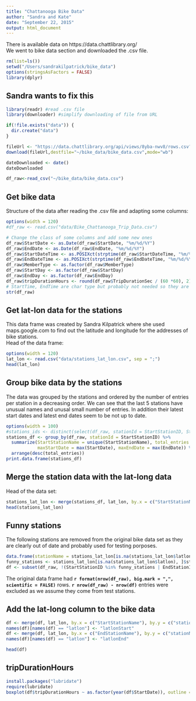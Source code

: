 ```yaml
---
title: "Chattanooga Bike Data"
author: "Sandra and Kate"
date: "September 22, 2015"
output: html_document
---
```


There is available data on https://data.chattlibrary.org/    
We went to bike data section and downloaded the .csv file.   

```r
rm(list=ls())
setwd("/Users/sandrakilpatrick/bike_data")
options(stringsAsFactors = FALSE)
library(dplyr)
```

## Sandra wants to fix this

```r
library(readr) #read .csv file
library(downloader) #simplify downloading of file from URL

if(!file.exists("data")) {
  dir.create("data")
}

fileUrl <- "https://data.chattlibrary.org/api/views/8yba-nwv8/rows.csv?accessType=DOWNLOAD"
download(fileUrl,destfile="~/bike_data/bike_data.csv",mode="wb")

dateDownloaded <- date()
dateDownloaded

df_raw<-read_csv("~/bike_data/bike_data.csv")

```
## Get bike data
Structure of the data after reading the .csv file and adapting some columns: 

```r
options(width = 120)
#df_raw <- read.csv("data/Bike_Chattanooga_Trip_Data.csv")

# Change the class of some columns and add some new ones
df_raw$StartDate <- as.Date(df_raw$StartDate, "%m/%d/%Y")
df_raw$EndDate <- as.Date(df_raw$EndDate, "%m/%d/%Y")
df_raw$StartDateTime <- as.POSIXct(strptime(df_raw$StartDateTime, "%m/%d/%Y %I:%M:%S %p"))
df_raw$EndDateTime <- as.POSIXct(strptime(df_raw$EndDateTime, "%m/%d/%Y %I:%M:%S %p"))
df_raw$MemberType <- as.factor(df_raw$MemberType)
df_raw$StartDay <- as.factor(df_raw$StartDay)
df_raw$EndDay <- as.factor(df_raw$EndDay)
df_raw$tripDurationHours <- round(df_raw$TripDurationSec / (60 *60), 2)
# StartTime, EndTime are char type but probably not needed so they are left as is
str(df_raw)
```

## Get lat-lon data for the stations

This data frame was created by Sandra Kilpatrick where she used maps.google.com to find out the latitude and longitude for the addresses of bike stations.  
Head of the data frame: 

```r
options(width = 120)
lat_lon <- read.csv("data/stations_lat_lon.csv", sep = ";")
head(lat_lon)
```

## Group bike data by the stations

The data was grouped by the stations and ordered by the number of entries per station in a decreasing order. We can see that the last 5 stations have unusual names and unusal small number of entries. In addition their latest start dates and latest end dates seem to be not up to date.      

```r
options(width = 100) 
#stations_ids <- distinct(select(df_raw, stationId = StartStationID, StartStationName))
stations_df <- group_by(df_raw, stationId = StartStationID) %>%
  summarize(StartStationName = unique(StartStationName), total_entries = n(),
            maxStartDate = max(StartDate), maxEndDate = max(EndDate)) %>%
  arrange(desc(total_entries))
print.data.frame(stations_df)
```

## Merge the station data with the lat-long data

Head of the data set:  

```r
stations_lat_lon <- merge(stations_df, lat_lon, by.x = c("StartStationName"), by.y = c("stationName"), all.x = TRUE)
head(stations_lat_lon)
```

## Funny stations

The following stations are removed from the original bike data set as they are clearly out of date and probably used for testing porposes.   

```r
data.frame(stationName = stations_lat_lon[is.na(stations_lat_lon$latlon), ]$StartStationName)
funny_stations <- stations_lat_lon[is.na(stations_lat_lon$latlon), ]$stationId
df <- subset(df_raw, !(StartStationID %in% funny_stations | EndStationID %in% funny_stations))

```

The original data frame had **`r format(nrow(df_raw), big.mark = ",", scientific = FALSE)`** rows. **`r nrow(df_raw) - nrow(df)`** entries were excluded as we assume they come from test stations.   

## Add the lat-long column to the bike data

```r
df <- merge(df, lat_lon, by.x = c("StartStationName"), by.y = c("stationName"))
names(df)[names(df) == "latlon"] <- "latlonStart"
df <- merge(df, lat_lon, by.x = c("EndStationName"), by.y = c("stationName"))
names(df)[names(df) == "latlon"] <- "latlonEnd"

head(df)
```

## tripDurationHours

```r
install.packages("lubridate")
require(lubridate)
boxplot(df$tripDurationHours ~ as.factor(year(df$StartDate)), outline = FALSE, varwidth = TRUE)

```




